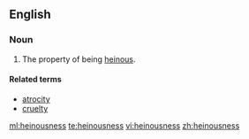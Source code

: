 ==English==
===Noun===
{{en-noun|-}}

# The property of being [[heinous]].

====Related terms====
* [[atrocity]]
* [[cruelty]]

[[ml:heinousness]]
[[te:heinousness]]
[[vi:heinousness]]
[[zh:heinousness]]